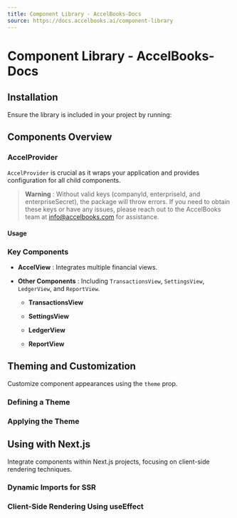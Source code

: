 ```yaml
---
title: Component Library - AccelBooks-Docs
source: https://docs.accelbooks.ai/component-library
---
```


# Component Library - AccelBooks-Docs

## Installation

Ensure the library is included in your project by running:

## Components Overview

### AccelProvider

`AccelProvider` is crucial as it wraps your application and provides configuration for all child components.

> **Warning** : Without valid keys (companyId, enterpriseId, and enterpriseSecret), the package will throw errors. If you need to obtain these keys or have any issues, please reach out to the AccelBooks team at [info@accelbooks.com](mailto:info@accelbooks.com) for assistance.

#### Usage

### Key Components

  * **AccelView** : Integrates multiple financial views.

  * **Other Components** : Including `TransactionsView`, `SettingsView`, `LedgerView`, and `ReportView`.

    * **TransactionsView**

    * **SettingsView**

    * **LedgerView**

    * **ReportView**




## Theming and Customization

Customize component appearances using the `theme` prop.

### Defining a Theme

### Applying the Theme

## Using with Next.js

Integrate components within Next.js projects, focusing on client-side rendering techniques.

### Dynamic Imports for SSR

### Client-Side Rendering Using useEffect
